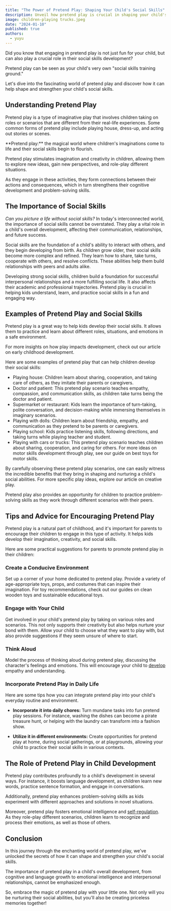 ```yaml
---
title: "The Power of Pretend Play: Shaping Your Child's Social Skills"
description: Unveil how pretend play is crucial in shaping your child's social skills & personal growth. Dive into imaginative worlds that teach!
image: children-playing trucks.jpeg
date: "2024-01-10"
published: true
authors:
  - yuyu
---
```


Did you know that engaging in pretend play is not just fun for your child, but can also play a crucial role in their social skills development?

Pretend play can be seen as your child's very own "social skills training ground."

Let's dive into the fascinating world of pretend play and discover how it can help shape and strengthen your child's social skills.

## Understanding Pretend Play

Pretend play is a type of imaginative play that involves children taking on roles or scenarios that are different from their real-life experiences. Some common forms of pretend play include playing house, dress-up, and acting out stories or scenes.

<Callout>
**Pretend play:** the magical world where children's imaginations come to life and their social skills begin to flourish.
</Callout>

Pretend play stimulates imagination and creativity in children, allowing them to explore new ideas, gain new perspectives, and role-play different situations.

As they engage in these activities, they form connections between their actions and consequences, which in turn strengthens their cognitive development and problem-solving skills.

## The Importance of Social Skills

*Can you picture a life without social skills?* In today's interconnected world, the importance of social skills cannot be overstated. They play a vital role in a child's overall development, affecting their communication, relationships, and future success.

Social skills are the foundation of a child's ability to interact with others, and they begin developing from birth. As children grow older, their social skills become more complex and refined. They learn how to share, take turns, cooperate with others, and resolve conflicts. These abilities help them build relationships with peers and adults alike.

Developing strong social skills, children build a foundation for successful interpersonal relationships and a more fulfilling social life. It also affects their academic and professional trajectories. Pretend play is crucial in helping kids understand, learn, and practice social skills in a fun and engaging way.

## Examples of Pretend Play and Social Skills

Pretend play is a great way to help kids develop their social skills. It allows them to practice and learn about different roles, situations, and emotions in a safe environment.

For more insights on how play impacts development, check out our article on <Link href="/blog/early-childhood-development">early childhood development</Link>.

Here are some examples of pretend play that can help children develop their social skills:

* Playing house: Children learn about sharing, cooperation, and taking care of others, as they imitate their parents or caregivers.
* Doctor and patient: This pretend play scenario teaches empathy, compassion, and communication skills, as children take turns being the doctor and patient.
* Supermarket or restaurant: Kids learn the importance of turn-taking, polite conversation, and decision-making while immersing themselves in imaginary scenarios.
* Playing with dolls: Children learn about friendship, empathy, and communication as they pretend to be parents or caregivers.
* Playing school: Kids practice listening skills, following directions, and taking turns while playing teacher and student.
* Playing with cars or trucks: This pretend play scenario teaches children about sharing, cooperation, and caring for others. For more ideas on motor skills development through play, see our guide on <Link href="/blog/best-toys-motor-skills">best toys for motor skills</Link>.

By carefully observing these pretend play scenarios, one can easily witness the incredible benefits that they bring in shaping and nurturing a child's social abilities. For more specific play ideas, explore our article on <Link href="/blog/creative-play-grow">creative play</Link>.

Pretend play also provides an opportunity for children to practice problem-solving skills as they work through different scenarios with their peers.

## Tips and Advice for Encouraging Pretend Play

Pretend play is a natural part of childhood, and it's important for parents to encourage their children to engage in this type of activity. It helps kids develop their imagination, creativity, and social skills.

Here are some practical suggestions for parents to promote pretend play in their children:

### Create a Conducive Environment
Set up a corner of your home dedicated to pretend play. Provide a variety of age-appropriate toys, props, and costumes that can inspire their imagination. For toy recommendations, check out our guides on <Link href="/blog/clean-wooden-toys">clean wooden toys</Link> and <Link href="/blog/sustainable-educational-toys">sustainable educational toys</Link>.

### Engage with Your Child
Get involved in your child's pretend play by taking on various roles and scenarios. This not only supports their creativity but also helps nurture your bond with them. Allow your child to choose what they want to play with, but also provide suggestions if they seem unsure of where to start.

### Think Aloud
Model the process of thinking aloud during pretend play, discussing the character's feelings and emotions. This will encourage your child to <a href="https://www.clinicgeek.com/blog/teaching-children-emotional-intelligence#2-practice-empathy">develop</a> empathy and understanding.

### Incorporate Pretend Play in Daily Life

Here are some tips how you can integrate pretend play into your child's everyday routine and environment.

- **Incorporate it into daily chores:** Turn mundane tasks into fun pretend play sessions. For instance, washing the dishes can become a pirate treasure hunt, or helping with the laundry can transform into a fashion show.

- **Utilize it in different environments:** Create opportunities for pretend play at home, during social gatherings, or at playgrounds, allowing your child to practice their social skills in various contexts.

## The Role of Pretend Play in Child Development

Pretend play contributes profoundly to a <Link href="/blog/early-childhood-development">child's development</Link> in several ways. For instance, it boosts language development, as children learn new words, practice sentence formation, and engage in conversations.

Additionally, pretend play enhances problem-solving skills as kids experiment with different approaches and solutions in novel situations.

Moreover, pretend play fosters emotional intelligence and <a href="https://positivepsychology.com/self-regulation/">self-regulation</a>. As they role-play different scenarios, children learn to recognize and process their emotions, as well as those of others.

## Conclusion

In this journey through the enchanting world of pretend play, we've unlocked the secrets of how it can shape and strengthen your child's social skills.

The importance of pretend play in a child's overall development, from cognitive and language growth to emotional intelligence and interpersonal relationships, cannot be emphasized enough.

So, embrace the magic of pretend play with your little one. Not only will you be nurturing their social abilities, but you'll also be creating priceless memories together!
